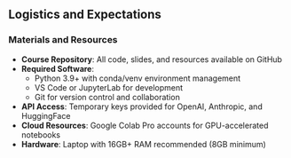 ## Logistics and Expectations

### Materials and Resources
- **Course Repository**: All code, slides, and resources available on GitHub
- **Required Software**: 
  - Python 3.9+ with conda/venv environment management
  - VS Code or JupyterLab for development
  - Git for version control and collaboration
- **API Access**: Temporary keys provided for OpenAI, Anthropic, and HuggingFace
- **Cloud Resources**: Google Colab Pro accounts for GPU-accelerated notebooks
- **Hardware**: Laptop with 16GB+ RAM recommended (8GB minimum)
